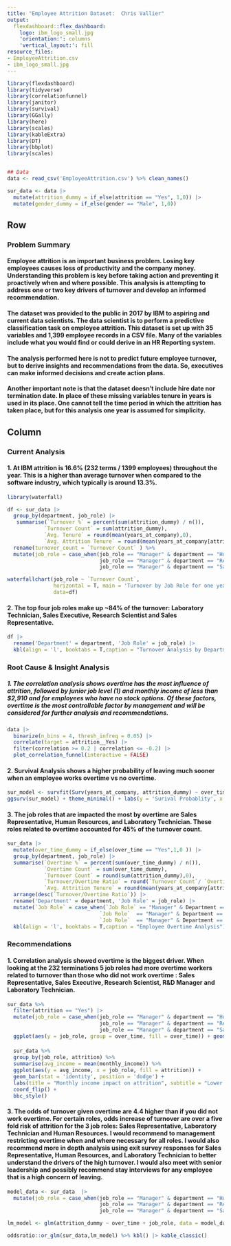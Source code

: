 ```yaml
---
title: "Employee Attrition Dataset:  Chris Vallier"
output:
  flexdashboard::flex_dashboard:
    logo: ibm_logo_small.jpg
    'orientation:': columns
    'vertical_layout:': fill
resource_files:
- EmployeeAttrition.csv
- ibm_logo_small.jpg
---
```


```r
library(flexdashboard)
library(tidyverse)
library(correlationfunnel)
library(janitor)
library(survival)
library(GGally)
library(here)
library(scales)
library(kableExtra)
library(DT)
library(bbplot)
library(scales)


## Data 
data <- read_csv('EmployeeAttrition.csv') %>% clean_names()

sur_data <- data |>
  mutate(attrition_dummy = if_else(attrition == "Yes", 1,0)) |>
  mutate(gender_dummy = if_else(gender == "Male", 1,0))

```

Row {data-width=650}
-------------------------------------------------------------------

### Problem Summary

#### Employee attrition is an important business problem.  Losing key employees causes loss of productivity and the company money.  Understanding this problem is key before taking action and preventing it proactively when and where possible.  **This analysis is attempting to address one or two key drivers of turnover and develop an informed recommendation**.  

#### The dataset was provided to the public in 2017 by IBM to aspiring and current data scientists.  The data scientist is to perform a predictive classification task on employee attrition.  This dataset is set up with 35 variables and 1,399 employee records in a CSV file.  Many of the variables include what you would find or could derive in an HR Reporting system.  

#### The analysis performed here is not to predict future employee turnover, but to derive insights and recommendations from the data. So, executives can make informed decisions and create action plans. 

#### Another important note is that the dataset doesn't include hire date nor termination date.  In place of these missing variables tenure in years is used in its place. One cannot tell the time period in which the attrition has taken place, but for this analysis one year is assumed for simplicity. 


Column {.tabset}
-------------------------------------------------------------------

### Current Analysis

#### **1.** At IBM attrition is 16.6% (232 terms / 1399 employees) throughout the year.  This is a higher than average turnover when compared to the software industry, which typically is around 13.3%.


```r
library(waterfall)

df <- sur_data |>
  group_by(department, job_role) |>
   summarise(`Turnover %` = percent(sum(attrition_dummy) / n()),
            `Turnover Count` = sum(attrition_dummy),
            `Avg. Tenure` = round(mean(years_at_company),0),
            `Avg. Attrition Tenure` = round(mean(years_at_company[attrition_dummy==1]),0)) %>% ungroup() %>%
  rename(turnover_count = `Turnover Count` ) %>%
  mutate(job_role = case_when(job_role == "Manager" & department == "Human Resources" ~ "HR Manager",
                              job_role == "Manager" & department == "Research & Development" ~ "R&D Manager",
                              job_role == "Manager" & department == "Sales" ~ "Sales Manager", TRUE ~ job_role)) %>% arrange(desc(turnover_count)) |> rename('Turnover Count' = turnover_count)

waterfallchart(job_role ~ `Turnover Count`,
               horizontal = T, main = 'Turnover by Job Role for one year',
               data=df) 
```

#### **2.** The top four job roles make up ~84% of the turnover: Laboratory Technician, Sales Executive, Research Scientist and Sales Representative.

```r
df |>
  rename('Department' = department, 'Job Role' = job_role) |>
  kbl(align = 'l', booktabs = T,caption = "Turnover Analysis by Department and Job Role") |> kable_classic(full_width = T) 

```


### Root Cause & Insight Analysis

##### **1. The correlation analysis shows overtime has the most influence of attrition**, followed by **junior job level (1)** and **monthly income of less than $2,910** and for employees who have **no stock options**.  Of these factors, overtime is the most controllable factor by management and will be considered for further analysis and recommendations.

```r

data |> 
  binarize(n_bins = 4, thresh_infreq = 0.05) |>
  correlate(target = attrition__Yes) |>
  filter(correlation >= 0.2 | correlation <= -0.2) |>
  plot_correlation_funnel(interactive = FALSE)

```

#### **2.** Survival Analysis shows a higher probability of leaving much sooner when an employee works overtime vs no overtime.

```r
sur_model <- survfit(Surv(years_at_company, attrition_dummy) ~ over_time, data = sur_data)
ggsurv(sur_model) + theme_minimal() + labs(y = 'Surival Probablity', x = 'Time (Yrs)')
```

#### **3.** The job roles that are impacted the most by overtime are Sales Representative, Human Resources, and Laboratory Technician. These roles related to overtime accounted for 45% of the turnover count. 

```r

sur_data |>
  mutate(over_time_dummy = if_else(over_time == "Yes",1,0 )) |>
  group_by(department, job_role) |> 
  summarise(`Overtime %` = percent(sum(over_time_dummy) / n()),
            `Overtime Count` = sum(over_time_dummy),
            `Turnover Count` = round(sum(attrition_dummy),0),
            `Turnover/Overtime Ratio` = round(`Turnover Count`/ `Overtime Count`, 1), 
            `Avg. Attrition Tenure` = round(mean(years_at_company[attrition_dummy==1]),0)) |>
  arrange(desc(`Turnover/Overtime Ratio`)) |>
  rename('Department' = department, 'Job Role' = job_role) |>
  mutate(`Job Role` = case_when(`Job Role` == "Manager" & Department == "Human Resources" ~ "HR Manager",
                              `Job Role`  == "Manager" & Department == "Research & Development" ~ "R&D Manager",
                              `Job Role`  == "Manager" & Department == "Sales" ~ "Sales Manager", TRUE ~ `Job Role`)) |> 
  kbl(align = 'l', booktabs = T,caption = "Employee Overtime Analysis") |> kable_classic(full_width = T)
```


### Recommendations 

#### **1.** Correlation analysis showed overtime is the biggest driver. When looking at the 232 terminations 5 job roles had more overtime workers related to turnover than those who did not work overtime : Sales Representative, Sales Executive, Research Scientist, R&D Manager and Laboratory Technician.
```r
sur_data %>%
  filter(attrition == "Yes") |>
  mutate(job_role = case_when(job_role == "Manager" & department == "Human Resources" ~ "HR Manager",
                              job_role == "Manager" & department == "Research & Development" ~ "R&D Manager",
                              job_role == "Manager" & department == "Sales" ~ "Sales Manager", TRUE ~ job_role)) |>
  ggplot(aes(y = job_role, group = over_time, fill = over_time)) + geom_bar(stat = 'Count', position = 'dodge') + labs(x = 'Terminations' , y = 'Job Roles')

```

#### 
```r
  sur_data %>%
  group_by(job_role, attrition) %>% 
  summarise(avg_income = mean(monthly_income)) %>% 
  ggplot(aes(y = avg_income, x = job_role, fill = attrition)) +
  geom_bar(stat = 'identity', position = 'dodge') + 
  labs(title = "Monthly income impact on attrition", subtitle = "Lower Income Plays A Role...for some jobs") +
  coord_flip() + 
  bbc_style()
```


#### **3.** The odds of turnover given overtime are 4.4 higher than if you did not work overtime.  For certain roles, odds increase of turnover are over a five fold risk of attrition for the 3 job roles: Sales Representative, Laboratory Technician and Human Resources.  **I would recommend to management restricting overtime when and where necessary for all roles**. I would also recommend more in depth analysis using exit survey responses for Sales Representative, Human Resources, and Laboratory Technician to better understand the drivers of the high turnover.  I would also meet with senior leadership and possibly recommend stay interviews for any employee that is a high concern of leaving.  

```r
model_data <- sur_data  |>
  mutate(job_role = case_when(job_role == "Manager" & department == "Human Resources" ~ "HR Manager",
                              job_role == "Manager" & department == "Research & Development" ~ "R&D Manager",
                              job_role == "Manager" & department == "Sales" ~ "Sales Manager", TRUE ~ job_role))

lm_model <- glm(attrition_dummy ~ over_time + job_role, data = model_data, family = 'binomial')

oddsratio::or_glm(sur_data,lm_model) %>% kbl() |> kable_classic()
```



